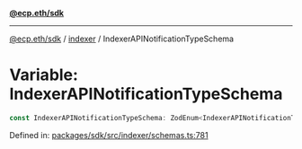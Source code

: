[**@ecp.eth/sdk**](../../index.mdx)

***

[@ecp.eth/sdk](/sdk-reference/index.mdx) / [indexer](/sdk-reference/indexer/index.mdx) / IndexerAPINotificationTypeSchema

# Variable: IndexerAPINotificationTypeSchema

```ts
const IndexerAPINotificationTypeSchema: ZodEnum<IndexerAPINotificationTypeSchemaType>;
```

Defined in: [packages/sdk/src/indexer/schemas.ts:781](https://github.com/ecp-eth/comments-monorepo/blob/main/packages/sdk/src/indexer/schemas.ts#L781)
